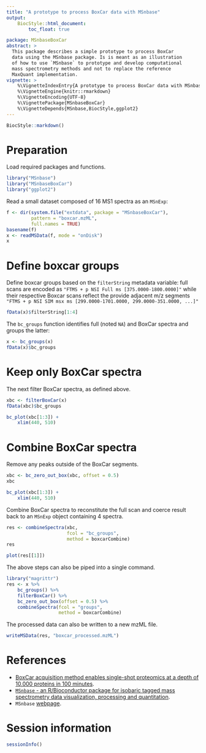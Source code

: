 ```yaml
---
title: "A prototype to process BoxCar data with MSnbase"
output:
    BiocStyle::html_document:
        toc_float: true

package: MSnbaseBoxCar
abstract: >
  This package describes a simple prototype to process BoxCar 
  data using the MSnbase package. Is is meant as an illustration 
  of how to use `MSnbase` to prototype and develop computational 
  mass spectrometry methods and not to replace the reference 
  MaxQuant implementation.
vignette: >
    %\VignetteIndexEntry{A prototype to process BoxCar data with MSnbase}
    %\VignetteEngine{knitr::rmarkdown}
    %\VignetteEncoding{UTF-8}
    %\VignettePackage{MSnbaseBoxCar}
    %\VignetteDepends{MSnbase,BiocStyle,ggplot2}
---
```



```r
BiocStyle::markdown()
```

# Preparation

Load required packages and functions. 

```r
library("MSnbase")
library("MSnbaseBoxCar")
library("ggplot2")
```

Read a small dataset composed of 16 MS1 spectra as an `MSnExp`:

```r
f <- dir(system.file("extdata", package = "MSnbaseBoxCar"),
         pattern = "boxcar.mzML",
         full.names = TRUE)
basename(f)
x <- readMSData(f, mode = "onDisk")
x
```

# Define boxcar groups

Define boxcar groups based on the `filterString` metadata variable:
full scans are encoded as `"FTMS + p NSI Full ms
[375.0000-1800.0000]"` while their respective Boxcar scans reflect the
provide adjacent m/z segments `"FTMS + p NSI SIM msx ms
[299.0000-1701.0000, 299.0000-351.0000, ...]"`


```r
fData(x)$filterString[1:4]
```

The `bc_groups` function identifies full (noted `NA`) and BoxCar
spectra and groups the latter:


```r
x <- bc_groups(x)
fData(x)$bc_groups
```
# Keep only BoxCar spectra

The next filter BoxCar spectra, as defined above.

```r
xbc <- filterBoxCar(x)
fData(xbc)$bc_groups
```

```r
bc_plot(xbc[1:3]) +
    xlim(440, 510)
```

# Combine BoxCar spectra 

Remove any peaks outside of the BoxCar segments.

```r
xbc <- bc_zero_out_box(xbc, offset = 0.5)
xbc
```

```r
bc_plot(xbc[1:3]) +
    xlim(440, 510)
```

Combine BoxCar spectra to reconstitute the full scan and coerce result
back to an `MSnExp` object containing 4 spectra.


```r
res <- combineSpectra(xbc,
                      fcol = "bc_groups",
                      method = boxcarCombine)
res
```

```r
plot(res[[1]])
```


The above steps can also be piped into a single command.

```r
library("magrittr")
res <- x %>%
    bc_groups() %>%
    filterBoxCar() %>%    
    bc_zero_out_box(offset = 0.5) %>%
    combineSpectra(fcol = "groups",
                   method = boxcarCombine)

```

The processed data can also be written to a new mzML file.

```r
writeMSData(res, "boxcar_processed.mzML")
```

# References

- [BoxCar acquisition method enables single-shot proteomics at a depth
  of 10,000 proteins in 100
  minutes](https://www.nature.com/articles/s41592-018-0003-5).
- [`MSnbase` - an R/Bioconductor package for isobaric tagged mass
  spectrometry data visualization, processing and
  quantitation](https://pubmed.ncbi.nlm.nih.gov/22113085/).
- `MSnbase` [webpage](http://lgatto.github.io/MSnbase/).

# Session information

```r
sessionInfo()
```
